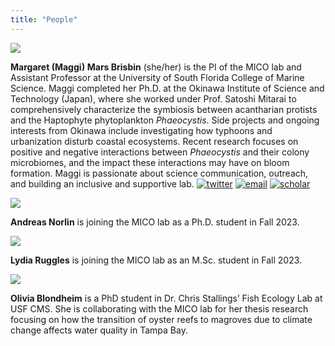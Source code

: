 ```yaml
---
title: "People"
---
```


::: {layout="[10,-2,30]" layout-valign="center"}
![](images/Maggi_headhex.png)

**Margaret (Maggi) Mars Brisbin** (she/her) is the PI of the MICO lab and Assistant Professor at the University of South Florida College of Marine Science. Maggi completed her Ph.D. at the Okinawa Institute of Science and Technology (Japan), where she worked under Prof. Satoshi Mitarai to comprehensively characterize the symbiosis between acantharian protists and the Haptophyte phytoplankton *Phaeocystis*. Side projects and ongoing interests from Okinawa include investigating how typhoons and urbanization disturb coastal ecosystems. Recent research focuses on positive and negative interactions between *Phaeocystis* and their colony microbiomes, and the impact these interactions may have on bloom formation. Maggi is passionate about science communication, outreach, and building an inclusive and supportive lab.
[![twitter](images/twitter.png)](https://twitter.com/MargaretBrisbin) [![email](images/email.png)](mailto:maggi.mars@gmail.com) [![scholar](images/scholar.png)](https://scholar.google.com/citations?user=cx44qVMAAAAJ&hl=en&oi=ao)


:::

::: {layout="[10,-2,30]" layout-valign="center"}
![](images/andreas_acanth.png)

**Andreas Norlin** is joining the MICO lab as a Ph.D. student in Fall 2023.
:::

::: {layout="[10,-2,30]" layout-valign="center"}
![](images/lydia_pyro.png)

**Lydia Ruggles** is joining the MICO lab as an M.Sc. student in Fall 2023.
:::

::: {layout="[10,-2,30]" layout-valign="center"}
![](images/olivia_mangroves.png)

**Olivia Blondheim** is a PhD student in Dr. Chris Stallings' Fish Ecology Lab at USF CMS. She is collaborating with the MICO lab for her thesis research focusing on how the transition of oyster reefs to magroves due to climate change affects water quality in Tampa Bay. 
:::
